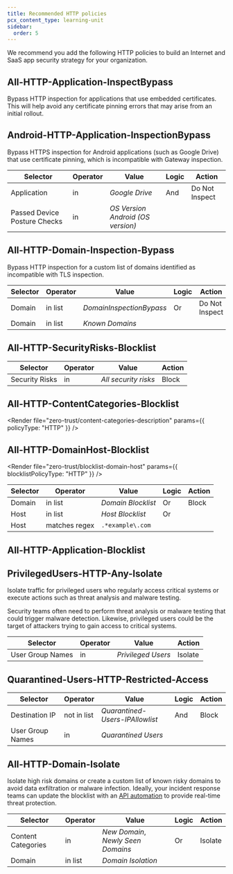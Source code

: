 ```yaml
---
title: Recommended HTTP policies
pcx_content_type: learning-unit
sidebar:
  order: 5
---
```



We recommend you add the following HTTP policies to build an Internet and SaaS app security strategy for your organization.

## All-HTTP-Application-InspectBypass

Bypass HTTP inspection for applications that use embedded certificates. This will help avoid any certificate pinning errors that may arise from an initial rollout.

<Render
	file="gateway/policies/do-not-inspect-applications"
	product="cloudflare-one"
/>

## Android-HTTP-Application-InspectionBypass

Bypass HTTPS inspection for Android applications (such as Google Drive) that use certificate pinning, which is incompatible with Gateway inspection.

| Selector                     | Operator | Value                             | Logic | Action         |
| ---------------------------- | -------- | --------------------------------- | ----- | -------------- |
| Application                  | in       | _Google Drive_                    | And   | Do Not Inspect |
| Passed Device Posture Checks | in       | _OS Version Android (OS version)_ |       |                |

## All-HTTP-Domain-Inspection-Bypass

Bypass HTTP inspection for a custom list of domains identified as incompatible with TLS inspection.

| Selector | Operator | Value                    | Logic | Action         |
| -------- | -------- | ------------------------ | ----- | -------------- |
| Domain   | in list  | _DomainInspectionBypass_ | Or    | Do Not Inspect |
| Domain   | in list  | _Known Domains_          |       |                |

## All-HTTP-SecurityRisks-Blocklist

<Render file="zero-trust/blocklist-security-categories" />

| Selector       | Operator | Value                | Action |
| -------------- | -------- | -------------------- | ------ |
| Security Risks | in       | _All security risks_ | Block  |

## All-HTTP-ContentCategories-Blocklist

<Render
	file="zero-trust/content-categories-description"
	params={{ policyType: "HTTP" }}
/>

<Render
	file="gateway/policies/dash-plus-api/http/block-content-categories"
	product="cloudflare-one"
/>

## All-HTTP-DomainHost-Blocklist

<Render file="zero-trust/blocklist-domain-host" params={{ blocklistPolicyType: "HTTP" }} />

| Selector | Operator      | Value              | Logic | Action |
| -------- | ------------- | ------------------ | ----- | ------ |
| Domain   | in list       | _Domain Blocklist_ | Or    | Block  |
| Host     | in list       | _Host Blocklist_   | Or    |        |
| Host     | matches regex | `.*example\.com`   |       |        |

## All-HTTP-Application-Blocklist

<Render file="zero-trust/blocklist-application" />

<Render
	file="gateway/policies/dash-plus-api/http/block-applications"
	product="cloudflare-one"
/>

## PrivilegedUsers-HTTP-Any-Isolate

Isolate traffic for privileged users who regularly access critical systems or execute actions such as threat analysis and malware testing.

Security teams often need to perform threat analysis or malware testing that could trigger malware detection. Likewise, privileged users could be the target of attackers trying to gain access to critical systems.

| Selector         | Operator | Value              | Action  |
| ---------------- | -------- | ------------------ | ------- |
| User Group Names | in       | _Privileged Users_ | Isolate |

## Quarantined-Users-HTTP-Restricted-Access

<Render file="zero-trust/blocklist-restricted-users" />

| Selector         | Operator    | Value                           | Logic | Action |
| ---------------- | ----------- | ------------------------------- | ----- | ------ |
| Destination IP   | not in list | _Quarantined-Users-IPAllowlist_ | And   | Block  |
| User Group Names | in          | _Quarantined Users_             |       |        |

## All-HTTP-Domain-Isolate

Isolate high risk domains or create a custom list of known risky domains to avoid data exfiltration or malware infection. Ideally, your incident response teams can update the blocklist with an [API automation](/security-center/intel-apis/) to provide real-time threat protection.

| Selector           | Operator | Value                              | Logic | Action  |
| ------------------ | -------- | ---------------------------------- | ----- | ------- |
| Content Categories | in       | _New Domain_, _Newly Seen Domains_ | Or    | Isolate |
| Domain             | in list  | _Domain Isolation_                 |       |         |

